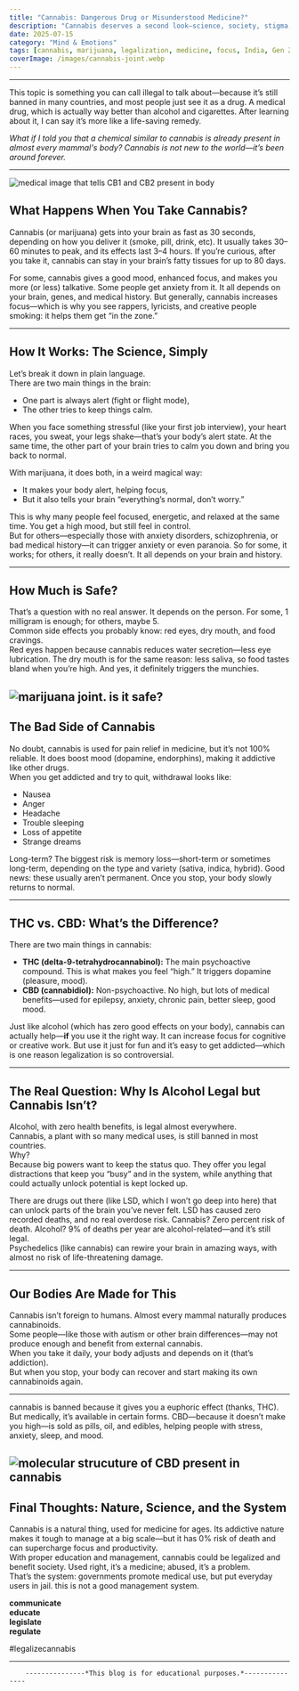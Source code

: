 ```yaml
---
title: "Cannabis: Dangerous Drug or Misunderstood Medicine?"
description: "Cannabis deserves a second look—science, society, stigma, and the truth about its effects."
date: 2025-07-15
category: "Mind & Emotions"
tags: [cannabis, marijuana, legalization, medicine, focus, India, Gen Z, joint, health]
coverImage: /images/cannabis-joint.webp
---
```





---

This topic is something you can call illegal to talk about—because it’s still banned in many countries, and most people just see it as a drug. A medical drug, which is actually way better than alcohol and cigarettes. After learning about it, I can say it’s more like a life-saving remedy.

*What if I told you that a chemical similar to cannabis is already present in almost every mammal's body? Cannabis is not new to the world—it’s been around forever.*

---
<Image
  src="/images/cannabinoids_receptors.webp"
  alt="medical image that tells CB1 and CB2 present in body"
  width={800}
  height={400}
  className="rounded-xl mx-auto my-6 shadow-lg"
/>

## What Happens When You Take Cannabis?

Cannabis (or marijuana) gets into your brain as fast as 30 seconds, depending on how you deliver it (smoke, pill, drink, etc). It usually takes 30–60 minutes to peak, and its effects last 3–4 hours. If you’re curious, after you take it, cannabis can stay in your brain’s fatty tissues for up to 80 days.

For some, cannabis gives a good mood, enhanced focus, and makes you more (or less) talkative. Some people get anxiety from it. It all depends on your brain, genes, and medical history. But generally, cannabis increases focus—which is why you see rappers, lyricists, and creative people smoking: it helps them get “in the zone.”

---

## How It Works: The Science, Simply

Let’s break it down in plain language.  
There are two main things in the brain:  
- One part is always alert (fight or flight mode),  
- The other tries to keep things calm.

When you face something stressful (like your first job interview), your heart races, you sweat, your legs shake—that’s your body’s alert state. At the same time, the other part of your brain tries to calm you down and bring you back to normal.

With marijuana, it does both, in a weird magical way:  
- It makes your body alert, helping focus,  
- But it also tells your brain “everything’s normal, don’t worry.”

This is why many people feel focused, energetic, and relaxed at the same time. You get a high mood, but still feel in control.  
But for others—especially those with anxiety disorders, schizophrenia, or bad medical history—it can trigger anxiety or even paranoia. So for some, it works; for others, it really doesn’t. It all depends on your brain and history.

---

## How Much is Safe?

That’s a question with no real answer. It depends on the person. For some, 1 milligram is enough; for others, maybe 5.  
Common side effects you probably know: red eyes, dry mouth, and food cravings.  
Red eyes happen because cannabis reduces water secretion—less eye lubrication. The dry mouth is for the same reason: less saliva, so food tastes bland when you’re high. And yes, it definitely triggers the munchies.


<Image
  src="/images/cannabis.webp"
  alt="marijuana joint. is it safe?"
  width={800}
  height={400}
  className="rounded-xl mx-auto my-6 shadow-lg"
/>
---

## The Bad Side of Cannabis

No doubt, cannabis is used for pain relief in medicine, but it’s not 100% reliable. It does boost mood (dopamine, endorphins), making it addictive like other drugs.  
When you get addicted and try to quit, withdrawal looks like:  
- Nausea  
- Anger  
- Headache  
- Trouble sleeping  
- Loss of appetite  
- Strange dreams

Long-term? The biggest risk is memory loss—short-term or sometimes long-term, depending on the type and variety (sativa, indica, hybrid). Good news: these usually aren’t permanent. Once you stop, your body slowly returns to normal.

---

## THC vs. CBD: What’s the Difference?

There are two main things in cannabis:  
- **THC (delta-9-tetrahydrocannabinol):** The main psychoactive compound. This is what makes you feel “high.” It triggers dopamine (pleasure, mood).
- **CBD (cannabidiol):** Non-psychoactive. No high, but lots of medical benefits—used for epilepsy, anxiety, chronic pain, better sleep, good mood.

Just like alcohol (which has zero good effects on your body), cannabis can actually help—**if** you use it the right way. It can increase focus for cognitive or creative work. But use it just for fun and it’s easy to get addicted—which is one reason legalization is so controversial.

---

## The Real Question: Why Is Alcohol Legal but Cannabis Isn’t?

Alcohol, with zero health benefits, is legal almost everywhere.  
Cannabis, a plant with so many medical uses, is still banned in most countries.  
Why?  
Because big powers want to keep the status quo. They offer you legal distractions that keep you “busy” and in the system, while anything that could actually unlock potential is kept locked up.

There are drugs out there (like LSD, which I won’t go deep into here) that can unlock parts of the brain you’ve never felt. LSD has caused zero recorded deaths, and no real overdose risk. Cannabis? Zero percent risk of death. Alcohol? 9% of deaths per year are alcohol-related—and it’s still legal.  
Psychedelics (like cannabis) can rewire your brain in amazing ways, with almost no risk of life-threatening damage.

---

## Our Bodies Are Made for This

Cannabis isn’t foreign to humans. Almost every mammal naturally produces cannabinoids.  
Some people—like those with autism or other brain differences—may not produce enough and benefit from external cannabis.  
When you take it daily, your body adjusts and depends on it (that’s addiction).  
But when you stop, your body can recover and start making its own cannabinoids again.

---

 cannabis is banned because it gives you a euphoric effect (thanks, THC). But medically, it’s available in certain forms. CBD—because it doesn’t make you high—is sold as pills, oil, and edibles, helping people with stress, anxiety, sleep, and mood.


<Image
  src="/images/CBD-1.webp"
  alt="molecular strucuture of CBD present in cannabis"
  width={800}
  height={400}
  className="rounded-xl mx-auto my-6 shadow-lg"
/>
---

## Final Thoughts: Nature, Science, and the System

Cannabis is a natural thing, used for medicine for ages. Its addictive nature makes it tough to manage at a big scale—but it has 0% risk of death and can supercharge focus and productivity.  
With proper education and management, cannabis could be legalized and benefit society. Used right, it’s a medicine; abused, it’s a problem.  
That’s the system: governments promote medical use, but put everyday users in jail. this is not a good management system.

**communicate**  
**educate**  
**legislate**  
**regulate**

#legalizecannabis

---

        ---------------*This blog is for educational purposes.*---------------
